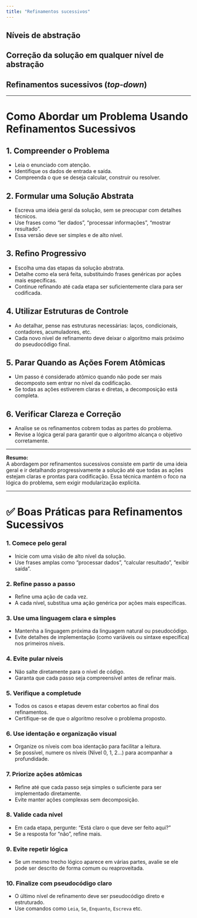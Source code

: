 ```yaml
---
title: "Refinamentos sucessivos"
---
```


## Níveis de abstração

## Correção da solução em qualquer nível de abstração

## Refinamentos sucessivos (_top-down_)


----

# Como Abordar um Problema Usando Refinamentos Sucessivos

## 1. Compreender o Problema

- Leia o enunciado com atenção.
- Identifique os dados de entrada e saída.
- Compreenda o que se deseja calcular, construir ou resolver.

## 2. Formular uma Solução Abstrata

- Escreva uma ideia geral da solução, sem se preocupar com detalhes técnicos.
- Use frases como “ler dados”, “processar informações”, “mostrar resultado”.
- Essa versão deve ser simples e de alto nível.

## 3. Refino Progressivo

- Escolha uma das etapas da solução abstrata.
- Detalhe como ela será feita, substituindo frases genéricas por ações mais específicas.
- Continue refinando até cada etapa ser suficientemente clara para ser codificada.

## 4. Utilizar Estruturas de Controle

- Ao detalhar, pense nas estruturas necessárias: laços, condicionais, contadores, acumuladores, etc.
- Cada novo nível de refinamento deve deixar o algoritmo mais próximo do pseudocódigo final.

## 5. Parar Quando as Ações Forem Atômicas

- Um passo é considerado atômico quando não pode ser mais decomposto sem entrar no nível da codificação.
- Se todas as ações estiverem claras e diretas, a decomposição está completa.

## 6. Verificar Clareza e Correção

- Analise se os refinamentos cobrem todas as partes do problema.
- Revise a lógica geral para garantir que o algoritmo alcança o objetivo corretamente.

---

**Resumo:**  
A abordagem por refinamentos sucessivos consiste em partir de uma ideia geral e ir detalhando progressivamente a solução até que todas as ações estejam claras e prontas para codificação. Essa técnica mantém o foco na lógica do problema, sem exigir modularização explícita.


----

# ✅ Boas Práticas para Refinamentos Sucessivos

### 1. **Comece pelo geral**
- Inicie com uma visão de alto nível da solução.
- Use frases amplas como “processar dados”, “calcular resultado”, “exibir saída”.

### 2. **Refine passo a passo**
- Refine uma ação de cada vez.
- A cada nível, substitua uma ação genérica por ações mais específicas.

### 3. **Use uma linguagem clara e simples**
- Mantenha a linguagem próxima da linguagem natural ou pseudocódigo.
- Evite detalhes de implementação (como variáveis ou sintaxe específica) nos primeiros níveis.

### 4. **Evite pular níveis**
- Não salte diretamente para o nível de código.
- Garanta que cada passo seja compreensível antes de refinar mais.

### 5. **Verifique a completude**
- Todos os casos e etapas devem estar cobertos ao final dos refinamentos.
- Certifique-se de que o algoritmo resolve o problema proposto.

### 6. **Use identação e organização visual**
- Organize os níveis com boa identação para facilitar a leitura.
- Se possível, numere os níveis (Nível 0, 1, 2…) para acompanhar a profundidade.

### 7. **Priorize ações atômicas**
- Refine até que cada passo seja simples o suficiente para ser implementado diretamente.
- Evite manter ações complexas sem decomposição.

### 8. **Valide cada nível**
- Em cada etapa, pergunte: “Está claro o que deve ser feito aqui?”
- Se a resposta for “não”, refine mais.

### 9. **Evite repetir lógica**
- Se um mesmo trecho lógico aparece em várias partes, avalie se ele pode ser descrito de forma comum ou reaproveitada.

### 10. **Finalize com pseudocódigo claro**
- O último nível de refinamento deve ser pseudocódigo direto e estruturado.
- Use comandos como `Leia`, `Se`, `Enquanto`, `Escreva` etc.